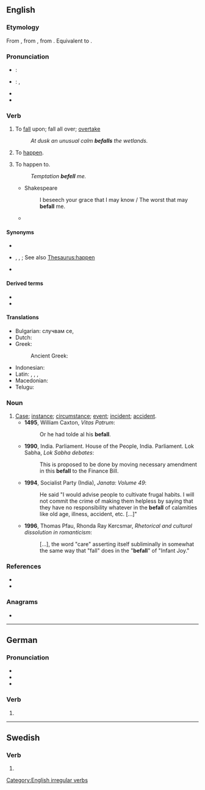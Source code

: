 {{also|Befall}}
==English==

===Etymology===
From {{inh|en|enm|befallen}}, from {{inh|en|ang|befeallan}}, from {{inh|en|gem-pro|*bifallaną}}. Equivalent to {{prefix|en|be|fall}}.

===Pronunciation===
* {{a|UK}}: {{IPA|/bɪˈfɔːl/|lang=en}}
* {{a|US}}: {{IPA|/bɪˈfɔl/|lang=en}}, {{IPA|/bɪˈfɑl/|lang=en}}
* {{audio|En-us-befall.ogg|Audio (US)|lang=en}}
* {{rhymes|ɔːl|lang=en}}

===Verb===
{{en-verb|befalls|befalling|befell|befallen}}

# {{lb|en|transitive}} To [[fall]] upon; fall all over; [[overtake]]
#: ''At dusk an unusual calm '''befalls''' the wetlands.''
# {{lb|en|intransitive}} To [[happen]].
# {{lb|en|transitive}} To happen to.
#: ''Temptation '''befell''' me.''
#* Shakespeare
#*: I beseech your grace that I may know / The worst that may '''befall''' me.
#* {{quote-web|date=2013-04-15
|year=
|first=
|last=
|author=Walter Russell Mead
|authorlink=
|title=The Wreck of the Euro
|site=The American Interest
|url=http://blogs.the-american-interest.com/wrm/2013/04/15/the-wreck-of-the-euro/
|archiveorg=
|accessdate=2013-04-16
|passage=As we’ve said before, with the exception of communism itself, the euro has been the biggest economic catastrophe to '''befall''' the continent (and the world) since the 1930s.
}}

====Synonyms====
* {{qualifier|to fall upon}}
* {{qualifier|to happen}} {{l|en|come to pass}}, {{l|en|occur}}, {{l|en|transpire}}; See also [[Thesaurus:happen]]
* {{qualifier|to happen to}}

====Derived terms====
* {{l|en|befalling}}<!--adjective, noun-->
* {{l|en|misbefall}}

====Translations====
{{trans-top|happen to}}
* Bulgarian: случвам се, {{t+|bg|сполитам}}
* Dutch: {{t+|nl|overkomen}}
* Greek:
*: Ancient Greek: {{t|grc|καταλαμβάνω}}
{{trans-mid}}
* Indonesian: {{t|id|terjadi pada}}
* Latin: {{t+|la|accido}}, {{t|la|incido}}, {{t+|la|cado}}, {{t+|la|ēveniō}}
* Macedonian: {{t|mk|западне}}
* Telugu: {{t+|te|మూడు}}
{{trans-bottom}}

===Noun===
{{en-noun}}

# [[case|Case]]; [[instance]]; [[circumstance]]; [[event]]; [[incident]]; [[accident]].
#* '''1495''', William Caxton, ''Vitas Patrum'':
#*: Or he had tolde al his '''befall'''.
#* '''1990''', India. Parliament. House of the People, India. Parliament. Lok Sabha, ''Lok Sabha debates'':
#*: This is proposed to be done by moving necessary amendment in this '''befall''' to the Finance Bill.
#* '''1994''', Socialist Party (India), ''Janata: Volume 49'':
#*: He said "I would advise people to cultivate frugal habits. I will not commit the crime of making them helpless by saying that they have no responsibility whatever in the '''befall''' of calamities like old age, illness, accident, etc. [...]"
#* '''1996''', Thomas Pfau, Rhonda Ray Kercsmar, ''Rhetorical and cultural dissolution in romanticism'':
#*: [...], the word "care" asserting itself subliminally in somewhat the same way that "fall" does in the "'''befall'''" of "Infant Joy."

===References===
* {{R:Century 1911}}
* {{R:Webster 1913}}

===Anagrams===
* {{anagrams|en|a=abefll|flabel}}

[[Category:English irregular verbs]]

----

==German==

===Pronunciation===
* {{IPA|/bəˈfal/|lang=de}}
* {{hyphenation|be|fall|lang=de}}
* {{rhymes|al|lang=de}}

===Verb===
{{head|de|verb form}}

# {{de-verb form of|befallen|i|s}}

----

==Swedish==

===Verb===
{{head|sv|verb form}}

# {{sv-verb-form-imp|befalla}}